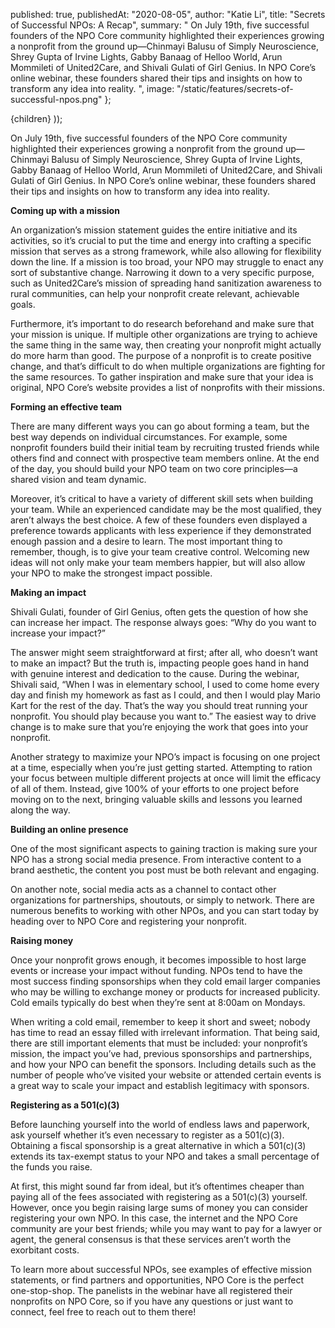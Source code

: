 
  published: true,
  publishedAt: "2020-08-05",
  author: "Katie Li",
  title: "Secrets of Successful NPOs: A Recap",
  summary: "
On July 19th, five successful founders of the NPO Core community highlighted their experiences growing a nonprofit from the ground up—Chinmayi Balusu of Simply Neuroscience, Shrey Gupta of Irvine Lights, Gabby Banaag of Helloo World, Arun Mommileti of United2Care, and Shivali Gulati of Girl Genius. In NPO Core’s online webinar, these founders shared their tips and insights on how to transform any idea into reality.
",
  image: "/static/features/secrets-of-successful-npos.png"
};

  <BlogPost path={router.pathname} meta={meta}>
    {children}
  </BlogPost>
));

On July 19th, five successful founders of the NPO Core community highlighted their experiences growing a nonprofit from the ground up—Chinmayi Balusu of Simply Neuroscience, Shrey Gupta of Irvine Lights, Gabby Banaag of Helloo World, Arun Mommileti of United2Care, and Shivali Gulati of Girl Genius. In NPO Core’s online webinar, these founders shared their tips and insights on how to transform any idea into reality.

**Coming up with a mission**

An organization’s mission statement guides the entire initiative and its activities, so it’s crucial to put the time and energy into crafting a specific mission that serves as a strong framework, while also allowing for flexibility down the line. If a mission is too broad, your NPO may struggle to enact any sort of substantive change. Narrowing it down to a very specific purpose, such as United2Care’s mission of spreading hand sanitization awareness to rural communities, can help your nonprofit create relevant, achievable goals.

Furthermore, it’s important to do research beforehand and make sure that your mission is unique. If multiple other organizations are trying to achieve the same thing in the same way, then creating your nonprofit might actually do more harm than good. The purpose of a nonprofit is to create positive change, and that’s difficult to do when multiple organizations are fighting for the same resources. To gather inspiration and make sure that your idea is original, NPO Core’s website provides a list of nonprofits with their missions. 

**Forming an effective team**


There are many different ways you can go about forming a team, but the best way depends on individual circumstances. For example, some nonprofit founders build their initial team by recruiting trusted friends while others find and connect with prospective team members online. At the end of the day, you should build your NPO team on two core principles—a shared vision and team dynamic.

Moreover, it’s critical to have a variety of different skill sets when building your team. While an experienced candidate may be the most qualified, they aren’t always the best choice. A few of these founders even displayed a preference towards applicants with less experience if they demonstrated enough passion and a desire to learn. The most important thing to remember, though, is to give your team creative control. Welcoming new ideas will not only make your team members happier, but will also allow your NPO to make the strongest impact possible.

**Making an impact**

Shivali Gulati, founder of Girl Genius, often gets the question of how she can increase her impact. The response always goes: “Why do you want to increase your impact?”

The answer might seem straightforward at first; after all, who doesn’t want to make an impact? But the truth is, impacting people goes hand in hand with genuine interest and dedication to the cause. During the webinar, Shivali said, “When I was in elementary school, I used to come home every day and finish my homework as fast as I could, and then I would play Mario Kart for the rest of the day. That’s the way you should treat running your nonprofit. You should play because you want to.” The easiest way to drive change is to make sure that you’re enjoying the work that goes into your nonprofit.

Another strategy to maximize your NPO’s impact is focusing on one project at a time, especially when you’re just getting started. Attempting to ration your focus between multiple different projects at once will limit the efficacy of all of them. Instead, give 100% of your efforts to one project before moving on to the next, bringing valuable skills and lessons you learned along the way.

**Building an online presence**

One of the most significant aspects to gaining traction is making sure your NPO has a strong social media presence. From interactive content to a brand aesthetic, the content you post must be both relevant and engaging.

On another note, social media acts as a channel to contact other organizations for partnerships, shoutouts, or simply to network. There are numerous benefits to working with other NPOs, and you can start today by heading over to NPO Core and registering your nonprofit.

**Raising money**

Once your nonprofit grows enough, it becomes impossible to host large events or increase your impact without funding. NPOs tend to have the most success finding sponsorships when they cold email larger companies who may be willing to exchange money or products for increased publicity. Cold emails typically do best when they’re sent at 8:00am on Mondays.

When writing a cold email, remember to keep it short and sweet; nobody has time to read an essay filled with irrelevant information. That being said, there are still important elements that must be included: your nonprofit’s mission, the impact you’ve had, previous sponsorships and partnerships, and how your NPO can benefit the sponsors. Including details such as the number of people who’ve visited your website or attended certain events is a great way to scale your impact and establish legitimacy with sponsors.

**Registering as a 501(c)(3)**

Before launching yourself into the world of endless laws and paperwork, ask yourself whether it’s even necessary to register as a 501(c)(3). Obtaining a fiscal sponsorship is a great alternative in which a 501(c)(3) extends its tax-exempt status to your NPO and takes a small percentage of the funds you raise.

At first, this might sound far from ideal, but it’s oftentimes cheaper than paying all of the fees associated with registering as a 501(c)(3) yourself. However, once you begin raising large sums of money you can consider registering your own NPO. In this case, the internet and the NPO Core community are your best friends; while you may want to pay for a lawyer or agent, the general consensus is that these services aren’t worth the exorbitant costs.



To learn more about successful NPOs, see examples of effective mission statements, or find partners and opportunities, NPO Core is the perfect one-stop-shop. The panelists in the webinar have all registered their nonprofits on NPO Core, so if you have any questions or just want to connect, feel free to reach out to them there!
